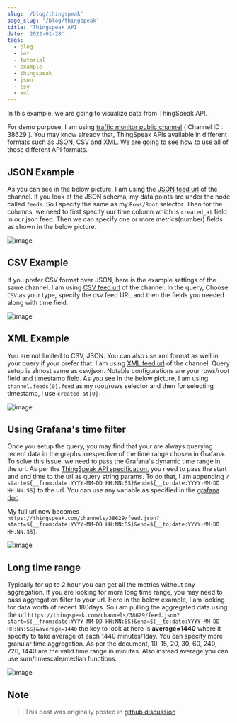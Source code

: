 ```yaml
---
slug: '/blog/thingspeak'
page_slug: '/blog/thingspeak'
title: 'Thingspeak API'
date: '2022-01-28'
tags:
  - blog
  - iot
  - tutorial
  - example
  - thingspeak
  - json
  - csv
  - xml
---
```


In this example, we are going to visualize data from ThingSpeak API.

For demo purpose, I am using [traffic monitor public channel](https://thingspeak.com/channels/38629) ( Channel ID : 38629 ). You may know already that, ThingSpeak APIs available in different formats such as JSON, CSV and XML. We are going to see how to use all of those different API formats.

## JSON Example

As you can see in the below picture, I am using the [JSON feed url](https://thingspeak.com/channels/38629/feed.json) of the channel. If you look at the JSON schema, my data points are under the node called `feeds`. So I specify the same as my `Rows/Root` selector. Then for the columns, we need to first specify our time column which is `created_at` field in our json feed. Then we can specify one or more metrics(number) fields as shown in the below picture.

![image](https://user-images.githubusercontent.com/153843/108479371-9030bb00-728d-11eb-8ae5-f186c78db64e.png#center)

## CSV Example

If you prefer CSV format over JSON, here is the example settings of the same channel. I am using [CSV feed url](https://thingspeak.com/channels/38629/feed.csv) of the channel. In the query, Choose `CSV` as your type, specify the csv feed URL and then the fields you needed along with time field.

![image](https://user-images.githubusercontent.com/153843/108479976-4b595400-728e-11eb-868e-b2d550f496f3.png#center)

## XML Example

You are not limited to CSV, JSON. You can also use xml format as well in your query if your prefer that. I am using [XML feed url](https://thingspeak.com/channels/38629/feed.xml) of the channel. Query setup is almost same as csv/json. Notable configurations are your rows/root field and timestamp field. As you see in the below picture, I am using `channel.feeds[0].feed` as my root/rows selector and then for selecting timestamp, I use `created-at[0]._`

![image](https://user-images.githubusercontent.com/153843/108480329-b99e1680-728e-11eb-91f3-38c5585477e2.png#center)

## Using Grafana's time filter

Once you setup the query, you may find that your are always querying recent data in the graphs irrespective of the time range chosen in Grafana. To solve this issue, we need to pass the Grafana's dynamic time range in the url. As per the [ThingSpeak API specification](https://community.thingspeak.com/documentation%20.../api/), you need to pass the start and end time to the url as query string params. To do that, I am appending `?start=${__from:date:YYYY-MM-DD HH:NN:SS}&end=${__to:date:YYYY-MM-DD HH:NN:SS}` to the url. You can use any variable as specified in the [grafana doc](https://grafana.com/docs/grafana/latest/variables/variable-types/global-variables/)

My full url now becomes `https://thingspeak.com/channels/38629/feed.json?start=${__from:date:YYYY-MM-DD HH:NN:SS}&end=${__to:date:YYYY-MM-DD HH:NN:SS}`.

![image](https://user-images.githubusercontent.com/153843/108482298-392ce500-7291-11eb-9137-888fc4b3515b.png#center#center)

## Long time range

Typically for up to 2 hour you can get all the metrics without any aggregation. If you are looking for more long time range, you may need to pass aggregation filter to your url. Here in the below example, I am looking for data worth of recent 180days. So i am pulling the aggregated data using the url `https://thingspeak.com/channels/38629/feed.json?start=${__from:date:YYYY-MM-DD HH:NN:SS}&end=${__to:date:YYYY-MM-DD HH:NN:SS}&average=1440` the key to look at here is **average=1440** where it specify to take average of each 1440 minutes/1day. You can specify more granular time aggregation. As per the document, 10, 15, 20, 30, 60, 240, 720, 1440 are the valid time range in minutes. Also instead average you can use sum/timescale/median functions.

![image](https://user-images.githubusercontent.com/153843/108484741-0cc69800-7294-11eb-956b-8dfb74123301.png#center)

## Note

> This post was originally posted in [github discussion](https://github.com/yesoreyeram/grafana-infinity-datasource/discussions/38)
